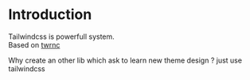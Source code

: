 # Introduction

Tailwindcss is powerfull system.  
Based on [twrnc](https://github.com/jaredh159/tailwind-react-native-classnames)

Why create an other lib which ask to learn new theme design ? just use tailwindcss
